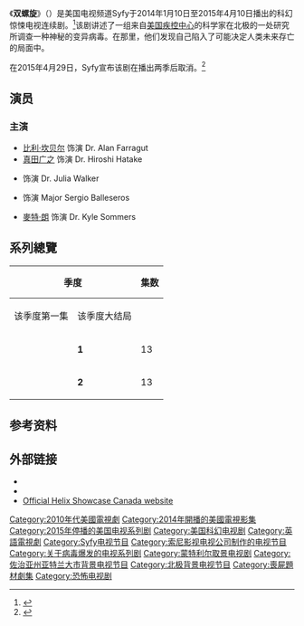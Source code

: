 {{Infobox television
| show_name            = 雙螺旋
| original_name  = {{lang|en|''Helix''}}
| image                = [[File:Logo_Helix.png|200px]]
| image caption        = Logo
| genre                = {{unbulleted list | [[科幻电视作品|科幻]] | [[惊悚|惊悚]] | [[恐怖幻想|恐怖幻想]]}}
| format               =
| creator              = Cameron Porsandeh
| starring             = {{Plainlist|
* [[比利·坎贝尔|比利·坎贝尔]]
* [[真田广之|真田广之]]
* {{link-en|凯拉·扎戈尔斯基|Kyra Zagorsky}}
* {{link-en|马克·加尼姆|Mark Ghanimé}}
*[[麥特·朗|麥特·朗]]
}}
| country              = 美国
| language             = 英语
| num_seasons          = 2
| num_episodes         = 26
| list_episodes        = 
| executive_producer   = {{Plainlist|
* [[罗纳德·D·穆尔|罗纳德·D·穆尔]]
* {{link-en|琳达·奥布斯特|Lynda Obst}}
* {{link-en|史蒂芬·前田|Steven Maeda}}
* {{link-en|布拉德·特纳|Brad Turner (director)}}
}}
| composer             = {{link-en|莱因霍尔德·海尔|Reinhold Heil}}
| runtime              =
| company              = [[Sony_Pictures_Television|Sony Pictures Television]]<br />Muse Entertainment Enterprises<br />Lynda Obst Productions<br />Tall Ship Productions<br />Kaji Productions
| channel              = [[Syfy|Syfy]]
| picture_format       = {{unbulleted list | [[480i|480i]] ([[SDTV|SDTV]]) | [[1080i|1080i]] ([[HDTV|HDTV]])}}
| first_aired          = {{Start date|2014|1|10}}
| last_aired           = {{End date|2015|4|10}}
| website              = https://web.archive.org/web/20130904200313/http://www.syfy.com/helix
| production_website   =
| 台灣名稱             = 雙螺旋（公視）<br/>生化危機（得利影視、Netflix）
| 港澳名稱             = 雙螺旋
| 新加坡名稱           = 双螺旋
| 馬來西亞名稱         = 双螺旋
}}

《'''双螺旋'''》（{{lang-en|''Helix''}}）是美国电视频道Syfy于2014年1月10日至2015年4月10日播出的科幻惊悚电视连续剧。<ref name="syfy">{{Cite web|url=http://www.syfy.com/helix|title=Helix|last=|first=|date=|website=Syfy.com|publisher=|accessdate=August 23, 2013|deadurl=yes|archiveurl=https://web.archive.org/web/20130904200313/http://www.syfy.com/helix|archivedate=2013年9月4日}}</ref>该剧讲述了一组来自[[美国疾控中心|美国疾控中心]]的科学家在北极的一处研究所调查一种神秘的变异病毒。在那里，他们发现自己陷入了可能决定人类未来存亡的局面中。 

在2015年4月29日，Syfy宣布该剧在播出两季后取消。<ref>{{cite web|url=http://deadline.com/2015/04/helix-cancelled-syfy-season-2-1201418339/|title=‘Helix’ Cancelled By Syfy After Two Seasons - Deadline|first=Denise|last=Petski|work=Deadline|accessdate=April 30, 2015|date=April 29, 2015|archive-date=2015-05-01|archive-url=https://web.archive.org/web/20150501095950/http://deadline.com/2015/04/helix-cancelled-syfy-season-2-1201418339/|dead-url=no}}</ref>

==演员==
===主演===
* [[比利·坎贝尔|比利·坎贝尔]] 饰演 Dr. Alan Farragut
* [[真田广之|真田广之]] 饰演 Dr. Hiroshi Hatake
* {{link-en|凯拉·扎戈尔斯基|Kyra Zagorsky}} 饰演 Dr. Julia Walker
* {{link-en|马克·加尼姆|Mark Ghanimé}} 饰演 Major Sergio Balleseros
* [[麥特·朗|麥特·朗]] 饰演 Dr. Kyle Sommers

== 系列總覽 ==
{| class="wikitable" style="text-align: center;"
|-
! style="padding:0 8px;" rowspan="2" colspan="2"| 季度
! style="padding:0 8px;" rowspan="2"| 集数
! style="padding:0 80px;" colspan="2"| 播出日期
|-
! 该季度第一集
! 该季度大结局
|-
|
|'''1'''
|13
|{{Start date|2014|1|10}}
|{{End date|2014|3|28}}
|-
|
|'''2'''
|13
|{{Start date|2015|1|16}}
|{{End date|2015|4|10}}
|}

==参考资料==
{{Reflist}}

==外部链接==
* {{Official website|http://www.syfy.com/helix}}
* {{IMDb title|2758950|Helix}}
* [https://web.archive.org/web/20131224193954/http://www.showcase.ca/Helix Official Helix Showcase Canada website]

{{DEFAULTSORT:Helix (TV series)}}
[[Category:2010年代美國電視劇|Category:2010年代美國電視劇]]
[[Category:2014年開播的美國電視影集|Category:2014年開播的美國電視影集]]
[[Category:2015年停播的美国电视系列剧|Category:2015年停播的美国电视系列剧]]
[[Category:美国科幻电视剧|Category:美国科幻电视剧]]
[[Category:英語電視劇|Category:英語電視劇]]
[[Category:Syfy电视节目|Category:Syfy电视节目]]
[[Category:索尼影视电视公司制作的电视节目|Category:索尼影视电视公司制作的电视节目]]
[[Category:关于病毒爆发的电视系列剧|Category:关于病毒爆发的电视系列剧]]
[[Category:蒙特利尔取景电视剧|Category:蒙特利尔取景电视剧]]
[[Category:佐治亚州亚特兰大市背景电视节目|Category:佐治亚州亚特兰大市背景电视节目]]
[[Category:北极背景电视节目|Category:北极背景电视节目]]
[[Category:喪屍題材劇集|Category:喪屍題材劇集]]
[[Category:恐怖电视剧|Category:恐怖电视剧]]